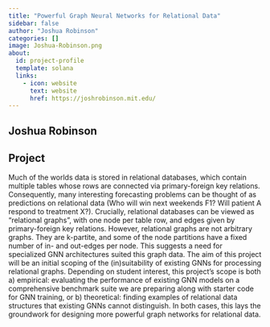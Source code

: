 ```yaml
---
title: "Powerful Graph Neural Networks for Relational Data"
sidebar: false
author: "Joshua Robinson"
categories: []
image: Joshua-Robinson.png
about:
  id: project-profile
  template: solana
  links:
    - icon: website
      text: website
      href: https://joshrobinson.mit.edu/
---
```

## Joshua Robinson



## Project
Much of the worlds data is stored in relational databases, which contain multiple tables whose rows are connected via primary-foreign key relations. Consequently, many interesting forecasting problems can be thought of as predictions on relational data (Who will win next weekends F1? Will patient A respond to treatment X?). Crucially, relational databases can be viewed as “relational graphs”, with one node per table row, and edges given by primary-foreign key relations. However, relational graphs are not arbitrary graphs. They are k-partite, and some of the node partitions have a fixed number of in- and out-edges per node. This suggests a need for specialized GNN architectures suited this graph data.  The aim of this project will be an initial scoping of the (in)suitability of existing GNNs for processing relational graphs. Depending on student interest, this project’s scope is both a) empirical: evaluating the performance of existing GNN models on a comprehensive benchmark suite we are preparing along with starter code for GNN training, or b) theoretical: finding examples of relational data structures that existing GNNs cannot distinguish. In both cases, this lays the groundwork for designing more powerful graph networks for relational data.
